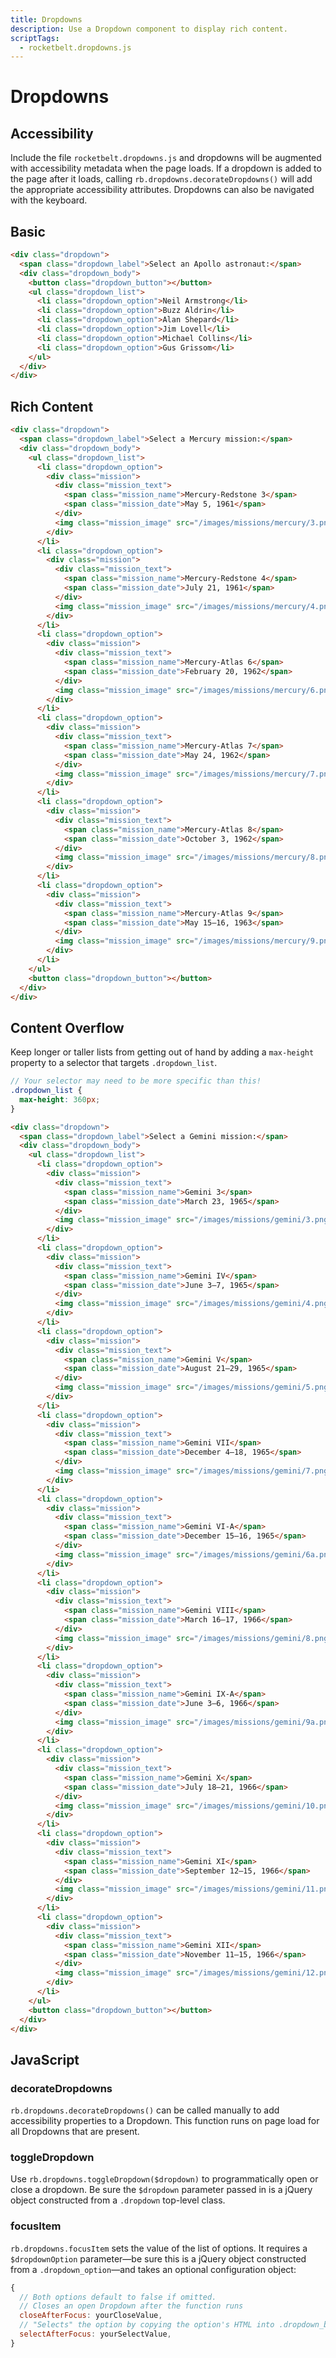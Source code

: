 ```yaml
---
title: Dropdowns
description: Use a Dropdown component to display rich content.
scriptTags:
  - rocketbelt.dropdowns.js
---
```


# Dropdowns

## Accessibility
Include the file `rocketbelt.dropdowns.js` and dropdowns will be augmented with
accessibility metadata when the page loads. If a dropdown is added to the page
after it loads, calling `rb.dropdowns.decorateDropdowns()` will add the
appropriate accessibility attributes. Dropdowns can also be navigated with the
keyboard.

## Basic
```html astronauts
<div class="dropdown">
  <span class="dropdown_label">Select an Apollo astronaut:</span>
  <div class="dropdown_body">
    <button class="dropdown_button"></button>
    <ul class="dropdown_list">
      <li class="dropdown_option">Neil Armstrong</li>
      <li class="dropdown_option">Buzz Aldrin</li>
      <li class="dropdown_option">Alan Shepard</li>
      <li class="dropdown_option">Jim Lovell</li>
      <li class="dropdown_option">Michael Collins</li>
      <li class="dropdown_option">Gus Grissom</li>
    </ul>
  </div>
</div>
```

## Rich Content
```html missions-mercury
<div class="dropdown">
  <span class="dropdown_label">Select a Mercury mission:</span>
  <div class="dropdown_body">
    <ul class="dropdown_list">
      <li class="dropdown_option">
        <div class="mission">
          <div class="mission_text">
            <span class="mission_name">Mercury-Redstone 3</span>
            <span class="mission_date">May 5, 1961</span>
          </div>
          <img class="mission_image" src="/images/missions/mercury/3.png" />
        </div>
      </li>
      <li class="dropdown_option">
        <div class="mission">
          <div class="mission_text">
            <span class="mission_name">Mercury-Redstone 4</span>
            <span class="mission_date">July 21, 1961</span>
          </div>
          <img class="mission_image" src="/images/missions/mercury/4.png" />
        </div>
      </li>
      <li class="dropdown_option">
        <div class="mission">
          <div class="mission_text">
            <span class="mission_name">Mercury-Atlas 6</span>
            <span class="mission_date">February 20, 1962</span>
          </div>
          <img class="mission_image" src="/images/missions/mercury/6.png" />
        </div>
      </li>
      <li class="dropdown_option">
        <div class="mission">
          <div class="mission_text">
            <span class="mission_name">Mercury-Atlas 7</span>
            <span class="mission_date">May 24, 1962</span>
          </div>
          <img class="mission_image" src="/images/missions/mercury/7.png" />
        </div>
      </li>
      <li class="dropdown_option">
        <div class="mission">
          <div class="mission_text">
            <span class="mission_name">Mercury-Atlas 8</span>
            <span class="mission_date">October 3, 1962</span>
          </div>
          <img class="mission_image" src="/images/missions/mercury/8.png" />
        </div>
      </li>
      <li class="dropdown_option">
        <div class="mission">
          <div class="mission_text">
            <span class="mission_name">Mercury-Atlas 9</span>
            <span class="mission_date">May 15–16, 1963</span>
          </div>
          <img class="mission_image" src="/images/missions/mercury/9.png" />
        </div>
      </li>
    </ul>
    <button class="dropdown_button"></button>
  </div>
</div>
```

## Content Overflow
Keep longer or taller lists from getting out of hand by adding a `max-height`
property to a selector that targets `.dropdown_list`.

```scss code-only
// Your selector may need to be more specific than this!
.dropdown_list {
  max-height: 360px;
}
```

```html missions-gemini
<div class="dropdown">
  <span class="dropdown_label">Select a Gemini mission:</span>
  <div class="dropdown_body">
    <ul class="dropdown_list">
      <li class="dropdown_option">
        <div class="mission">
          <div class="mission_text">
            <span class="mission_name">Gemini 3</span>
            <span class="mission_date">March 23, 1965</span>
          </div>
          <img class="mission_image" src="/images/missions/gemini/3.png" />
        </div>
      </li>
      <li class="dropdown_option">
        <div class="mission">
          <div class="mission_text">
            <span class="mission_name">Gemini IV</span>
            <span class="mission_date">June 3–7, 1965</span>
          </div>
          <img class="mission_image" src="/images/missions/gemini/4.png" />
        </div>
      </li>
      <li class="dropdown_option">
        <div class="mission">
          <div class="mission_text">
            <span class="mission_name">Gemini V</span>
            <span class="mission_date">August 21–29, 1965</span>
          </div>
          <img class="mission_image" src="/images/missions/gemini/5.png" />
        </div>
      </li>
      <li class="dropdown_option">
        <div class="mission">
          <div class="mission_text">
            <span class="mission_name">Gemini VII</span>
            <span class="mission_date">December 4–18, 1965</span>
          </div>
          <img class="mission_image" src="/images/missions/gemini/7.png" />
        </div>
      </li>
      <li class="dropdown_option">
        <div class="mission">
          <div class="mission_text">
            <span class="mission_name">Gemini VI-A</span>
            <span class="mission_date">December 15–16, 1965</span>
          </div>
          <img class="mission_image" src="/images/missions/gemini/6a.png" />
        </div>
      </li>
      <li class="dropdown_option">
        <div class="mission">
          <div class="mission_text">
            <span class="mission_name">Gemini VIII</span>
            <span class="mission_date">March 16–17, 1966</span>
          </div>
          <img class="mission_image" src="/images/missions/gemini/8.png" />
        </div>
      </li>
      <li class="dropdown_option">
        <div class="mission">
          <div class="mission_text">
            <span class="mission_name">Gemini IX-A</span>
            <span class="mission_date">June 3–6, 1966</span>
          </div>
          <img class="mission_image" src="/images/missions/gemini/9a.png" />
        </div>
      </li>
      <li class="dropdown_option">
        <div class="mission">
          <div class="mission_text">
            <span class="mission_name">Gemini X</span>
            <span class="mission_date">July 18–21, 1966</span>
          </div>
          <img class="mission_image" src="/images/missions/gemini/10.png" />
        </div>
      </li>
      <li class="dropdown_option">
        <div class="mission">
          <div class="mission_text">
            <span class="mission_name">Gemini XI</span>
            <span class="mission_date">September 12–15, 1966</span>
          </div>
          <img class="mission_image" src="/images/missions/gemini/11.png" />
        </div>
      </li>
      <li class="dropdown_option">
        <div class="mission">
          <div class="mission_text">
            <span class="mission_name">Gemini XII</span>
            <span class="mission_date">November 11–15, 1966</span>
          </div>
          <img class="mission_image" src="/images/missions/gemini/12.png" />
        </div>
      </li>
    </ul>
    <button class="dropdown_button"></button>
  </div>
</div>
```

## JavaScript
<h3 class="code">decorateDropdowns</h3>

`rb.dropdowns.decorateDropdowns()` can be called manually to add accessibility
properties to a Dropdown. This function runs on page load for all Dropdowns that
are present.

<h3 class="code">toggleDropdown</h3>

Use `rb.dropdowns.toggleDropdown($dropdown)` to programmatically open or close a
dropdown. Be sure the `$dropdown` parameter passed in is a jQuery object
constructed from a `.dropdown` top-level class.

<h3 class="code">focusItem</h3>

`rb.dropdowns.focusItem` sets the value of the list of options. It requires a
`$dropdownOption` parameter—be sure this is a jQuery object constructed from a `.dropdown_option`—and takes an optional configuration object:

```js code-only
{
  // Both options default to false if omitted.
  // Closes an open Dropdown after the function runs
  closeAfterFocus: yourCloseValue,
  // "Selects" the option by copying the option's HTML into .dropdown_button
  selectAfterFocus: yourSelectValue,
}
```
